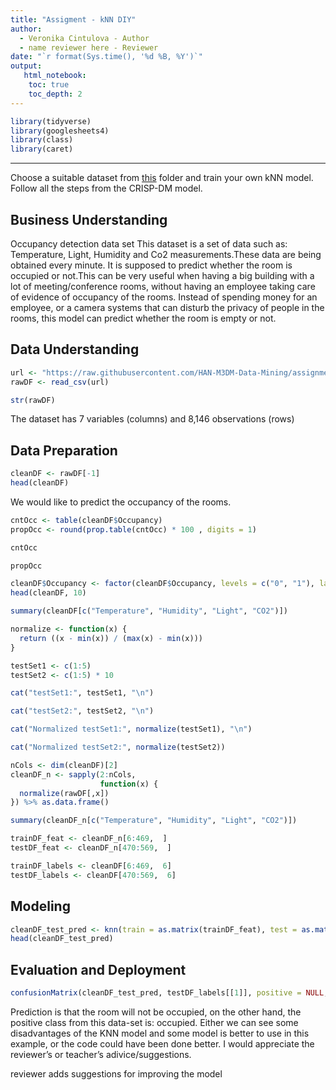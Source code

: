 ---
title: "Assigment - kNN DIY"
author:
  - Veronika Cintulova - Author
  - name reviewer here - Reviewer
date: "`r format(Sys.time(), '%d %B, %Y')`"
output:
   html_notebook:
    toc: true
    toc_depth: 2
---


```{r}
library(tidyverse)
library(googlesheets4)
library(class)
library(caret)
```

---

Choose a suitable dataset from [this](https://github.com/HAN-M3DM-Data-Mining/assignments/tree/master/datasets) folder and train  your own kNN model. Follow all the steps from the CRISP-DM model.


## Business Understanding
Occupancy detection data set
This dataset is a set of data such as: Temperature, Light, Humidity and Co2 measurements.These data are being obtained every minute. It is supposed to predict whether the room is occupied or not.This can be very useful when having a big building with a lot of meeting/conference rooms, without having an employee taking care of evidence of occupancy of the rooms. Instead of spending money for an employee, or a camera systems that can disturb the privacy of people in the rooms, this model can predict whether the room is empty or not.

## Data Understanding
```{r}
url <- "https://raw.githubusercontent.com/HAN-M3DM-Data-Mining/assignments/master/datasets/KNN-occupancy.csv"
rawDF <- read_csv(url)
```
```{r}
str(rawDF)
```
The dataset has 7 variables (columns) and 8,146 observations (rows)

## Data Preparation

```{r}
cleanDF <- rawDF[-1]
head(cleanDF)
```

We would like to predict the occupancy of the rooms.
```{r}
cntOcc <- table(cleanDF$Occupancy)
propOcc <- round(prop.table(cntOcc) * 100 , digits = 1)

cntOcc
```
```{r}
propOcc
```
```{r}
cleanDF$Occupancy <- factor(cleanDF$Occupancy, levels = c("0", "1"), labels = c("Non_occupied", "Occupied")) %>% relevel("Occupied")
head(cleanDF, 10)
```


```{r}
summary(cleanDF[c("Temperature", "Humidity", "Light", "CO2")])
```
```{r}
normalize <- function(x) { 
  return ((x - min(x)) / (max(x) - min(x))) 
}

testSet1 <- c(1:5)
testSet2 <- c(1:5) * 10

cat("testSet1:", testSet1, "\n")

cat("testSet2:", testSet2, "\n")

cat("Normalized testSet1:", normalize(testSet1), "\n")

cat("Normalized testSet2:", normalize(testSet2))
```
```{r}
nCols <- dim(cleanDF)[2]
cleanDF_n <- sapply(2:nCols,
                    function(x) {
  normalize(rawDF[,x])
}) %>% as.data.frame()

summary(cleanDF_n[c("Temperature", "Humidity", "Light", "CO2")])
```
```{r}
trainDF_feat <- cleanDF_n[6:469,  ]
testDF_feat <- cleanDF_n[470:569,  ]
```

```{r}
trainDF_labels <- cleanDF[6:469,  6]
testDF_labels <- cleanDF[470:569,  6]
```

## Modeling
```{r}
cleanDF_test_pred <- knn(train = as.matrix(trainDF_feat), test = as.matrix(testDF_feat), cl = as.matrix(trainDF_labels), k = 21)
head(cleanDF_test_pred)
```


## Evaluation and Deployment
```{r}
confusionMatrix(cleanDF_test_pred, testDF_labels[[1]], positive = NULL, dnn = c("Prediction", "True"))
```
Prediction is that the room will not be occupied, on the other hand, the positive class from this data-set is: occupied. Either we can see some disadvantages of the KNN model and some model is better to use in this example, or the code could have been done better. I would appreciate the reviewer's or teacher's adivice/suggestions.

reviewer adds suggestions for improving the model